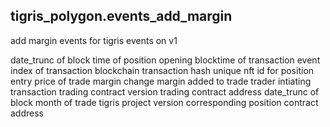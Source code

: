 ## tigris_polygon.events_add_margin 
add margin events for tigris events on v1


<ParamField path="day">
date_trunc of block time of position opening
</ParamField>
<ParamField path="evt_block_time">
blocktime of transaction
</ParamField>
<ParamField path="evt_index">
event index of transaction
</ParamField>
<ParamField path="evt_tx_hash">
blockchain transaction hash
</ParamField>
<ParamField path="position_id">
unique nft id for position
</ParamField>
<ParamField path="price">
entry price of trade
</ParamField>
<ParamField path="margin_change">
margin change
</ParamField>
<ParamField path="margin">
margin added to trade
</ParamField>
<ParamField path="trader">
trader intiating transaction
</ParamField>
<ParamField path="version">
trading contract version
</ParamField>
<ParamField path="project_contract_address">
trading contract address
</ParamField>
<ParamField path="block_month">
date_trunc of block month of trade
</ParamField>
<ParamField path="protocol_version">
tigris project version 
</ParamField>
<ParamField path="positions_contract">
corresponding position contract address
</ParamField>
